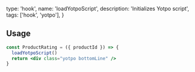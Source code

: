 
  type: 'hook',
  name: 'loadYotpoScript',
  description: 'Initializes Yotpo script',
  tags: ['hook', 'yotpo'],
}

## Usage

```jsx
const ProductRating = ({ productId }) => {
  loadYotpoScript()
  return <div class="yotpo bottomLine" />
}
```
